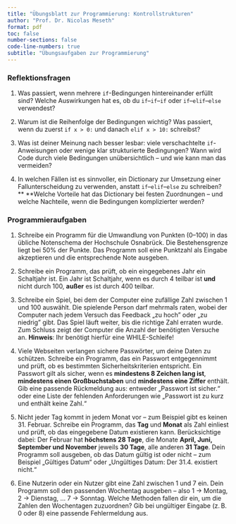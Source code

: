 ```yaml
---
title: "Übungsblatt zur Programmierung: Kontrollstrukturen"
author: "Prof. Dr. Nicolas Meseth"
format: pdf
toc: false
number-sections: false
code-line-numbers: true
subtitle: "Übungsaufgaben zur Programmierung"
---
```

### Reflektionsfragen

1.  Was passiert, wenn mehrere `if`-Bedingungen hintereinander erfüllt sind? 
Welche Auswirkungen hat es, ob du `if`–`if`–`if` oder `if`–`elif`–`else` verwendest?

2.  Warum ist die Reihenfolge der Bedingungen wichtig? Was passiert, wenn du zuerst `if x > 0:` und danach `elif x > 10:` schreibst?

3.  Was ist deiner Meinung nach besser lesbar: viele verschachtelte `if`-Anweisungen oder wenige klar strukturierte Bedingungen? Wann wird Code durch viele Bedingungen unübersichtlich – und wie kann man das vermeiden?
4.  In welchen Fällen ist es sinnvoller, ein Dictionary zur Umsetzung einer Fallunterscheidung zu verwenden, anstatt `if`–`elif`–`else` zu schreiben?** **Welche Vorteile hat das Dictionary bei festen Zuordnungen – und welche Nachteile, wenn die Bedingungen komplizierter werden?

### Programmieraufgaben

1.  Schreibe ein Programm für die Umwandlung von Punkten (0–100) in das übliche Notenschema der Hochschule Osnabrück. Die Bestehensgrenze liegt bei 50% der Punkte. Das Programm soll eine Punktzahl als Eingabe akzeptieren und die entsprechende Note ausgeben.

2.  Schreibe ein Programm, das prüft, ob ein eingegebenes Jahr ein Schaltjahr ist. 
Ein Jahr ist Schaltjahr, wenn es durch 4 teilbar ist **und** nicht durch 100, **außer** es ist durch 400 teilbar.

3.  Schreibe ein Spiel, bei dem der Computer eine zufällige Zahl zwischen 1 und 100 auswählt. Die spielende Person darf mehrmals raten, wobei der Computer nach jedem Versuch das Feedback „zu hoch" oder „zu niedrig" gibt. Das Spiel läuft weiter, bis die richtige Zahl erraten wurde. Zum Schluss zeigt der Computer die Anzahl der benötigten Versuche an. **Hinweis**: Ihr benötigt hierfür eine WHILE-Schleife!

4.  Viele Webseiten verlangen sichere Passwörter, um deine Daten zu schützen. Schreibe ein Programm, das ein Passwort entgegennimmt und prüft, ob es bestimmten Sicherheitskriterien entspricht. Ein Passwort gilt als sicher, wenn es **mindestens 8 Zeichen lang ist**, **mindestens einen Großbuchstaben** und **mindestens eine Ziffer** enthält. Gib eine passende Rückmeldung aus: entweder „Passwort ist sicher.“ oder eine Liste der fehlenden Anforderungen wie „Passwort ist zu kurz und enthält keine Zahl.“

5.  Nicht jeder Tag kommt in jedem Monat vor – zum Beispiel gibt es keinen 31. Februar. Schreibe ein Programm, das **Tag** und **Monat** als Zahl einliest und prüft, ob das eingegebene Datum existieren kann. Berücksichtige dabei: Der Februar hat **höchstens 28 Tage**, die Monate **April, Juni, September und November** jeweils **30 Tage**, alle anderen **31 Tage**. Dein Programm soll ausgeben, ob das Datum gültig ist oder nicht – zum Beispiel „Gültiges Datum“ oder „Ungültiges Datum: Der 31.4. existiert nicht.“

6.  Eine Nutzerin oder ein Nutzer gibt eine Zahl zwischen 1 und 7 ein. Dein Programm soll den passenden Wochentag ausgeben – also 1 → Montag, 2 → Dienstag, … 7 → Sonntag. Welche Methoden fallen dir ein, um die Zahlen den Wochentagen zuzuordnen? Gib bei ungültiger Eingabe (z. B. 0 oder 8) eine passende Fehlermeldung aus.






